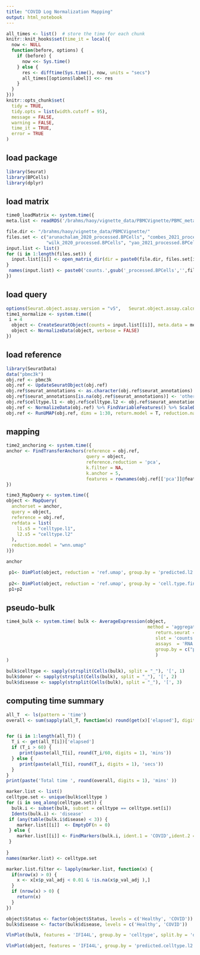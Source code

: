```yaml
---
title: "COVID Log Normalization Mapping"
output: html_notebook
---
```


```r
all_times <- list()  # store the time for each chunk
knitr::knit_hooks$set(time_it = local({
  now <- NULL
  function(before, options) {
    if (before) {
      now <<- Sys.time()
    } else {
      res <- difftime(Sys.time(), now, units = "secs")
      all_times[[options$label]] <<- res
    }
  }
}))
knitr::opts_chunk$set(
  tidy = TRUE,
  tidy.opts = list(width.cutoff = 95),
  message = FALSE,
  warning = FALSE,
  time_it = TRUE,
  error = TRUE
)
```

## load package

```r
library(Seurat)
library(BPCells)
library(dplyr)
```

## load matrix
```r

time0_loadMatrix <- system.time({ 
meta.list <- readRDS('/brahms/haoy/vignette_data/PBMCVignette/PBMC_meta.list')

file.dir <- "/brahms/haoy/vignette_data/PBMCVignette/"
files.set <- c("arunachalam_2020_processed.BPCells", "combes_2021_processed.BPCells", "lee_2020_processed.BPCells",
               "wilk_2020_processed.BPCells", "yao_2021_processed.BPCells")
input.list <- list()
for (i in 1:length(files.set)) {
  input.list[[i]] <- open_matrix_dir(dir = paste0(file.dir, files.set[i]) )
}
 names(input.list) <- paste0('counts.',gsub('_processed.BPCells','',files.set))
})
```

## load query
```r

options(Seurat.object.assay.version = "v5",   Seurat.object.assay.calcn = T)
time1_normalize <- system.time({
 i = 4
  object <- CreateSeuratObject(counts = input.list[[i]], meta.data = meta.list[[i]] )
  object <- NormalizeData(object, verbose = FALSE)
})

```

## load reference
```r
library(SeuratData)
data("pbmc3k")
obj.ref <- pbmc3k
obj.ref <- UpdateSeuratObject(obj.ref)
obj.ref$seurat_annotations <- as.character(obj.ref$seurat_annotations)
obj.ref$seurat_annotations[is.na(obj.ref$seurat_annotations)] <- 'other'
obj.ref$celltype.l1 <- obj.ref$celltype.l2 <- obj.ref$seurat_annotations
obj.ref <- NormalizeData(obj.ref) %>% FindVariableFeatures() %>% ScaleData() %>% RunPCA()
obj.ref <- RunUMAP(obj.ref, dims = 1:30, return.model = T, reduction.name = 'wnn.umap', reduction.key = 'W_')
```
## mapping
```r

time2_anchoring <- system.time({
anchor <- FindTransferAnchors(reference = obj.ref,
                              query = object, 
                              reference.reduction = 'pca', 
                              k.filter = NA, 
                              k.anchor = 5,
                              features = rownames(obj.ref[['pca']]@feature.loadings))
})

time3_MapQuery <- system.time({
object <- MapQuery(
  anchorset = anchor,
  query = object,
  reference = obj.ref,
  refdata = list(
    l1.s5 = "celltype.l1",
    l2.s5 = "celltype.l2"
  ),
  reduction.model = "wnn.umap"
)})

```
```r
anchor
```
 

```r
 p1<- DimPlot(object, reduction = 'ref.umap', group.by = 'predicted.l2.s5',alpha = 0.9, label = T) + NoLegend()
 
 p2<- DimPlot(object, reduction = 'ref.umap', group.by = 'cell.type.fine',alpha = 0.9, label = T) + NoLegend()
 p1+p2
```
 
## pseudo-bulk
```r

time4_bulk <- system.time( bulk <- AverageExpression(object,
                                                     method = 'aggregate',
                                                        return.seurat = T,
                                                        slot = 'counts',
                                                        assays  = 'RNA',
                                                        group.by = c("predicted.celltype.l2","Donor","Status")
                                                        )
)

bulk$celltype <- sapply(strsplit(Cells(bulk), split = "_"), '[', 1)
bulk$donor <- sapply(strsplit(Cells(bulk), split = "_"), '[', 2)
bulk$disease <- sapply(strsplit(Cells(bulk), split = "_"), '[', 3)


```

## computing time summary
```r
all_T  <- ls(pattern = 'time')
overall <- sum(sapply(all_T, function(x) round(get(x)['elapsed'], digits = 3)))/60


for (i in 1:length(all_T)) {
  T_i <- get(all_T[i])['elapsed']
  if (T_i > 60) {
     print(paste(all_T[i], round(T_i/60, digits = 1), 'mins'))
  } else {
     print(paste(all_T[i], round(T_i, digits = 1), 'secs'))
  }
}
print(paste('Total time ', round(overall, digits = 1), 'mins' ))
```
```R
marker.list <- list()
celltype.set <- unique(bulk$celltype )
for (i in seq_along(celltype.set)) {
  bulk.i <- subset(bulk, subset = celltype == celltype.set[i])
  Idents(bulk.i) <- 'disease'
 if (any(table(bulk.i$disease) < 3)) {
    marker.list[[i]]  <- EmptyDF(n = 0)
 } else {
    marker.list[[i]] <- FindMarkers(bulk.i, ident.1 = 'COVID',ident.2 = 'Healthy', slot = 'counts', test.use = 'DESeq2', verbose = F )
 }
     
}
names(marker.list) <- celltype.set

```
```r
marker.list.filter <- lapply(marker.list, function(x) {
  if(nrow(x) > 0) {
    x <- x[x$p_val_adj < 0.01 & !is.na(x$p_val_adj ),]
  } 
  if (nrow(x) > 0) {
    return(x)
  }
})


```
```r
object$Status <- factor(object$Status, levels = c('Healthy', 'COVID'))
bulk$disease <- factor(bulk$disease, levels = c('Healthy', 'COVID'))

```
```r
VlnPlot(bulk, features = 'IFI44L', group.by = 'celltype', split.by = 'disease')

VlnPlot(object, features = 'IFI44L', group.by = 'predicted.celltype.l2', split.by = 'Status')
```
 